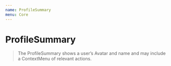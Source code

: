 ```yaml
---
name: ProfileSummary
menu: Core
---
```



<Label text="Docs coming soon" />

# ProfileSummary

> The ProfileSummary shows a user’s Avatar and name and may include a ContextMenu of relevant actions.
